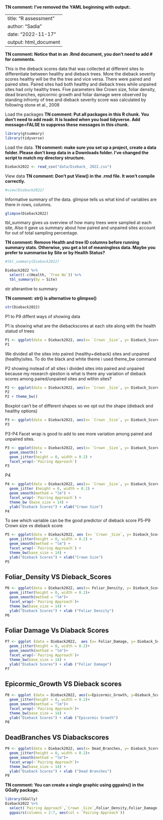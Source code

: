 
**TN comment: I've removed the YAML beginning with output:**.

---
title: "R assessment"
author: "Sadia"
date: "2022-11-17"
output: html_document
---

**TN comment: Notice that in an .Rmd document, you don't need to add # for comments.** 

This is the dieback scores data that was collected at different sites to differentiate between healthy and dieback trees. More the dieback severity scores  healthy will be the the tree and vice versa. There were paired and paired sites. Paired sites had both healthy and dieback trees while unpaired sites had only healthy trees. Five parameters like Crown size, foliar density, dead branches, epicormic growth and foliar damage were observed by standing infronty of tree and dieback severity score was calculated by following stone et al., 2008


Load the packages
**TN comment: Put all packages in this R chunk. You don't need to add readr. It is loaded when you load tidyverse. Add message=FALSE to suppress these messages in this chunk.**
```r
library(gtsummary)
library(tidyverse)
```


Load the data. **TN comment: make sure you set up a project, create a data folder. Please don't keep data in a Downloads folder. I've changed the
script to match my directory structure.**
```r
Dieback2022 <- read_csv("data/Dieback_ 2022.csv")
```
View data **TN comment: Don't put View() in the .rmd file. It won't compile correctly.**
```r
#view(Dieback2022)
```


Informative summary of the data. glimpse tells us what kind of variables are there in rows, columns.
```r
glimpse(Dieback2022)
```


tbl_summary gives us overview of how many trees were sampled at each site, Also it gave us summary about how paired and unpaired sites account for out of total sampling percentage.

**TN comment: Remove Health and tree ID columns before running summary stats. Otherwise, you get a lot of meaningless data. Maybe you prefer to summarise by Site or by Health Status?**
```r
#tbl_summary(Dieback2022)

Dieback2022 %>%
  select(-c(Health, `Tree No`)) %>%
  tbl_summary(by = Site)
```


str alterantive to summary 

**TN comment: str() is alternative to glimpse()**
```r
str(Dieback2022)
```


P1 to P9 diffent ways of showing data


P1 is showing what are the diebackscores at each site along with the health statud of trees
```r
P1 <- ggplot(data = Dieback2022, aes(x= `Crown _Size`, y= Dieback_Scores, colour = Site, shape= Health_Status)) + geom_jitter() 
P1
```

We divided all the sites into paired (healthy+dieback) sites and unpaired (healthy)sites. 
To do the black and white theme  i used theme_bw command

P2 showing instead of all sites i divided sites into paired and unpaired because my research qiestion is what is there any variation of dieback scores among paired/unpaired sites and within sites?
```r
P2 <- ggplot(data = Dieback2022, aes(x= `Crown _Size`, y= Dieback_Scores, colour = `Pairing Approach` , shape= Health_Status)) + geom_jitter() 
P2
P2 + theme_bw() 
```


Boxplot can't be of different shapes so we opt out the shape (dieback and healthy options)
```r
P3 <- ggplot(data = Dieback2022, aes(x= `Crown _Size`, y= Dieback_Scores, colour= Site)) + geom_boxplot()
P3
```


P3-P4 Facet wrap is good to add to see more variation among paired and unpaired sites.
```r
P3 <- ggplot(data = Dieback2022, aes(x= `Crown _Size`, y= Dieback_Scores,colour = `Pairing Approach`, shape = Health_Status)) +
  geom_smooth() +
  geom_jitter(height = 0, width = 0.2) +
  facet_wrap(~`Pairing Approach`)
P3
```


P4
```r
P4 <- ggplot(data = Dieback2022, aes(x= `Crown _Size`, y= Dieback_Scores, colour =`Pairing Approach`, shape = Health_Status)) +
  geom_jitter (height = 0, width = 0.2) +
  geom_smooth(method = "lm") +
  facet_wrap(~`Pairing Approach`) + 
  theme_bw (base_size = 14) +
  ylab("Dieback Scores") + xlab("Crown Size")
P4
```

To see which variable can be the good predictor of dieback score P5-P9 Crown size vs dieback score
```r
P5 <- ggplot(data = Dieback2022, aes (x= `Crown _Size`, y= Dieback_Scores, colour = Health_Status)) + scale_colour_manual(values = c("green", "blue")) +
  geom_jitter(height = 0, width = 0.2) +
  geom_smooth(method = "lm") +
  facet_wrap(~`Pairing Approach`) + 
  theme_bw(base_size = 14) +
  ylab("Dieback Scores") + xlab("Crown Size")
P5
```


## Foliar_Density VS Dieback_Scores
```r
P6 <- ggplot(data = Dieback2022, aes(x= Foliar_Density, y= Dieback_Scores, colour= Health_Status)) + scale_colour_manual(values = c("red", "orange")) +
  geom_jitter(height = 0, width = 0.2)+
  geom_smooth(method = "lm")+
  facet_wrap(~`Pairing Approach`)+ 
  theme_bw(base_size = 14) +
  ylab("Dieback Scores") + xlab ("Foliar Density")
P6
```


## Foliar Damage Vs Diaback Scores
```r
P7 <- ggplot (data = Dieback2022,  aes (x= Foliar_Damage, y= Dieback_Scores, colour= Health_Status)) + scale_colour_manual(values = c("navyblue", "pink")) +
  geom_jitter(height = 0, width = 0.2)+
  geom_smooth(method = "lm")+
  facet_wrap(~`Pairing Approach`)+ 
  theme_bw(base_size = 14) +
  ylab("Dieback Scores") + xlab ("Foliar Damage")
P7
```


## Epicormic_Growth VS Dieback scores 
```r
P8 <- ggplot (data = Dieback2022, aes(x=Epicormic_Growth, y=Dieback_Scores, colour = Health_Status)) + scale_colour_manual(values = c("mediumorchid", "palegreen1")) +
  geom_jitter(height = 0, width = 0.2)+
  geom_smooth(method = "lm")+
  facet_wrap(~`Pairing Approach`)+ 
  theme_bw(base_size = 14) +
  ylab("Dieback Scores") + xlab ("Epicormic Growth")
P8
```

## DeadBranches VS Diabackscores
```r
P9 <- ggplot(data = Dieback2022, aes(x= Dead_Branches, y= Dieback_Scores, colour= Health_Status)) + scale_colour_manual(values = c("paleturquoise", "rosybrown4")) +
  geom_jitter(height = 0, width = 0.2)+
  geom_smooth(method = "lm")+
  facet_wrap(~`Pairing Approach`)+ 
  theme_bw(base_size = 14) +
  ylab("Dieback Scores") + xlab ("Dead Branches")
P9
```

 **TN comment: You can create a single graphic using ggpairs() in the GGally package.**
```r
library(GGally)
Dieback2022 %>%
  select(`Pairing Approach`,`Crown _Size`,Foliar_Density,Foliar_Damage, Epicormic_Growth, Dead_Branches, Dieback_Scores) %>%
  ggpairs(columns = 2:7, aes(col = `Pairing Approach`))
```
 
 